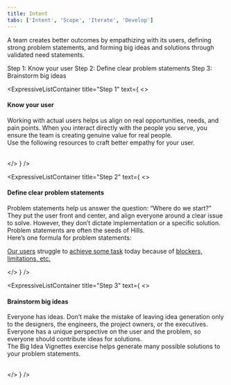 ```yaml
---
title: Intent
tabs: ['Intent', 'Scope', 'Iterate', 'Develop']
---
```


<PageDescription>

A team creates better outcomes by empathizing with its users, defining strong problem statements, and forming big ideas and solutions through validated need statements.

</PageDescription>

<AnchorLinks>
  <AnchorLink to="#step-1">Step 1: Know your user</AnchorLink>
  <AnchorLink to="#step-2">Step 2: Define clear problem statements</AnchorLink>
  <AnchorLink to="#step-3">Step 3: Brainstorm big ideas</AnchorLink>
</AnchorLinks>

<br />

<div id="step-1" />

<ExpressiveListContainer title="Step 1" text={
<>

#### Know your user

Working with actual users helps us align on real opportunities, needs, and pain points. When you interact directly with the people you serve, you ensure the team is creating genuine value for real people.
<br />
Use the following resources to craft better empathy for your user.
<br /><br />
<CardGroup>
  <MiniCard title="Empathy mapping" actionIcon="launch" href="https://www.ibm.com/design/thinking/page/toolkit/activity/empathy-map" />
  <MiniCard title="Defining personas" actionIcon="launch" href="https://pages.github.ibm.com/cdai-design/practices/persona-playbook/" />
  <MiniCard title="As-is scenarios" actionIcon="launch" href="https://www.ibm.com/design/thinking/page/toolkit/activity/as-is-scenario-map" />
</CardGroup>

</>
} />

<div id="step-2" />

<ExpressiveListContainer title="Step 2" text={
<>

#### Define clear problem statements

Problem statements help us answer the question: “Where do we start?”
<br />
They put the user front and center, and align everyone around a clear issue to solve. However, they don’t dictate implementation or a specific solution. Problem statements are often the seeds of Hills.
<br />
Here’s one formula for problem statements:

<p style={{
  fontSize: '1.5rem',
  textDecorationColor: '#0f62fe',
  textDecorationThickness: '.2rem',
  margin: '1.5rem 25% 3rem 0',
}}>
  <u style={{ textDecorationColor: 'inherit', textDecorationThickness: 'inherit' }}>Our users</u> struggle to <u style={{ textDecorationColor: 'inherit', textDecorationThickness: 'inherit' }}>achieve some task</u> today because of <u style={{ textDecorationColor: 'inherit', textDecorationThickness: 'inherit' }}>blockers, limitations, etc.</u>
</p>

<CardGroup>
  <MiniCard title="How to write great problem statements" actionIcon="launch" href="https://video.ibm.com/recorded/119982553" />
  <MiniCard title="Needs statements" actionIcon="launch" href="https://www.ibm.com/design/thinking/page/toolkit/activity/needs-statements" />
</CardGroup>

</>
} />

<div id="step-3" />

<ExpressiveListContainer title="Step 3" text={
<>

#### Brainstorm big ideas

Everyone has ideas. Don’t make the mistake of leaving idea generation only to the designers, the engineers, the project owners, or the executives. Everyone has a unique perspective on the user and the problem, so everyone should contribute ideas for solutions.
<br />
The Big Idea Vignettes exercise helps generate many possible solutions to your problem statements.
<br /><br />
<CardGroup>
  <MiniCard title="Big idea vignettes" actionIcon="launch" href="https://www.ibm.com/design/thinking/page/toolkit/activity/big-idea-vignettes" />
</CardGroup>

</>
} />

